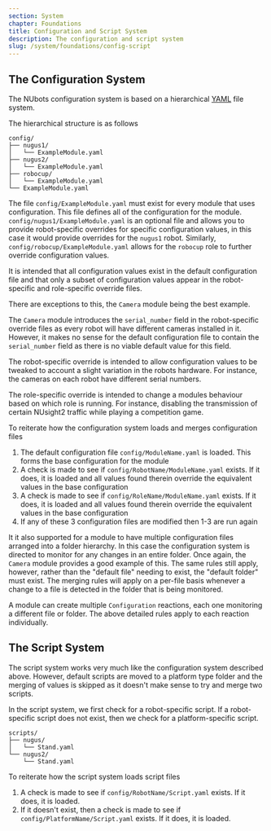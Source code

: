 ```yaml
---
section: System
chapter: Foundations
title: Configuration and Script System
description: The configuration and script system
slug: /system/foundations/config-script
---
```


## The Configuration System

The NUbots configuration system is based on a hierarchical [YAML](https://yaml.org/) file system.

The hierarchical structure is as follows

```text
config/
├── nugus1/
│   └── ExampleModule.yaml
├── nugus2/
│   └── ExampleModule.yaml
├── robocup/
│   └── ExampleModule.yaml
└── ExampleModule.yaml
```

The file `config/ExampleModule.yaml` must exist for every module that uses configuration. This file defines all of the configuration for the module.
`config/nugus1/ExampleModule.yaml` is an optional file and allows you to provide robot-specific overrides for specific configuration values, in this case it would provide overrides for the `nugus1` robot.
Similarly, `config/robocup/ExampleModule.yaml` allows for the `robocup` role to further override configuration values.

It is intended that all configuration values exist in the default configuration file and that only a subset of configuration values appear in the robot-specific and role-specific override files.

<Alert type='info'>

There are exceptions to this, the `Camera` module being the best example.

The `Camera` module introduces the `serial_number` field in the robot-specific
override files as every robot will have different cameras installed in it.
However, it makes no sense for the default configuration file to contain the
`serial_number` field as there is no viable default value for this field.

</Alert>

The robot-specific override is intended to allow configuration values to be tweaked to account a slight variation in the robots hardware. For instance, the cameras on each robot have different serial numbers.

The role-specific override is intended to change a modules behaviour based on which role is running. For instance, disabling the transmission of certain NUsight2 traffic while playing a competition game.

To reiterate how the configuration system loads and merges configuration files

1. The default configuration file `config/ModuleName.yaml` is loaded. This forms the base configuration for the module
1. A check is made to see if `config/RobotName/ModuleName.yaml` exists. If it does, it is loaded and all values found therein override the equivalent values in the base configuration
1. A check is made to see if `config/RoleName/ModuleName.yaml` exists. If it does, it is loaded and all values found therein override the equivalent values in the base configuration
1. If any of these 3 configuration files are modified then 1-3 are run again

<Alert type='info'>

It it also supported for a module to have multiple configuration files
arranged into a folder hierarchy. In this case the configuration system is
directed to monitor for any changes in an entire folder. Once again, the
`Camera` module provides a good example of this. The same rules still apply,
however, rather than the "default file" needing to exist, the "default folder"
must exist. The merging rules will apply on a per-file basis whenever a change
to a file is detected in the folder that is being monitored.

</Alert>

<Alert type='info'>

A module can create multiple `Configuration` reactions, each one monitoring a different file or folder. The above detailed rules apply to each reaction individually.

</Alert>

## The Script System

The script system works very much like the configuration system described above. However, default scripts are moved to a platform type folder and the merging of values is skipped as it doesn't make sense to try and merge two scripts.

In the script system, we first check for a robot-specific script. If a robot-specific script does not exist, then we check for a platform-specific script.

```text
scripts/
├── nugus/
│   └── Stand.yaml
└── nugus2/
    └── Stand.yaml
```

To reiterate how the script system loads script files

1. A check is made to see if `config/RobotName/Script.yaml` exists. If it does, it is loaded.
2. If it doesn't exist, then a check is made to see if `config/PlatformName/Script.yaml` exists. If it does, it is loaded.
